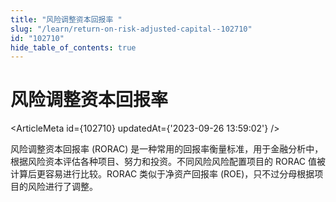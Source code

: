 ```yaml
---
title: "风险调整资本回报率 "
slug: "/learn/return-on-risk-adjusted-capital--102710"
id: "102710"
hide_table_of_contents: true
---
```



# 风险调整资本回报率 

<ArticleMeta id={102710} updatedAt={'2023-09-26 13:59:02'} />
<div className='border-solid border-b border-t-0 my-4 border-[var(--ifm-color-gray-300)]' />

风险调整资本回报率 (RORAC) 是一种常用的回报率衡量标准，用于金融分析中，根据风险资本评估各种项目、努力和投资。不同风险风险配置项目的 RORAC 值被计算后更容易进行比较。RORAC 类似于净资产回报率 (ROE)，只不过分母根据项目的风险进行了调整。
